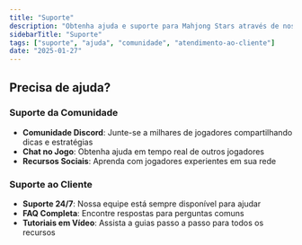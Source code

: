 ```yaml
---
title: "Suporte"
description: "Obtenha ajuda e suporte para Mahjong Stars através de nossos canais da comunidade e suporte ao cliente"
sidebarTitle: "Suporte"
tags: ["suporte", "ajuda", "comunidade", "atendimento-ao-cliente"]
date: "2025-01-27"
---
```


## Precisa de ajuda?

### Suporte da Comunidade
- **Comunidade Discord**: Junte-se a milhares de jogadores compartilhando dicas e estratégias
- **Chat no Jogo**: Obtenha ajuda em tempo real de outros jogadores
- **Recursos Sociais**: Aprenda com jogadores experientes em sua rede

### Suporte ao Cliente
- **Suporte 24/7**: Nossa equipe está sempre disponível para ajudar
- **FAQ Completa**: Encontre respostas para perguntas comuns
- **Tutoriais em Vídeo**: Assista a guias passo a passo para todos os recursos